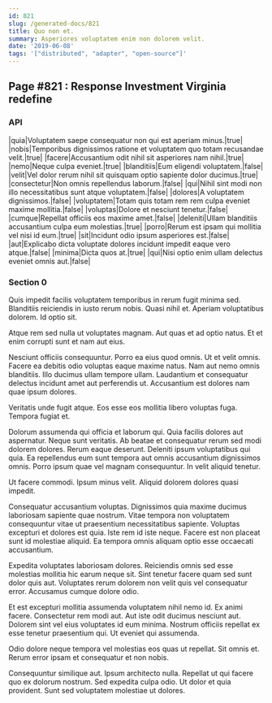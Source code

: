 ```yaml
---
id: 821
slug: /generated-docs/821
title: Quo non et.
summary: Asperiores voluptatem enim non dolorem velit.
date: '2019-06-08'
tags: '["distributed", "adapter", "open-source"]'
---
```


## Page #821 : Response Investment Virginia redefine
### API

|quia|Voluptatem saepe consequatur non qui est aperiam minus.|true|
|nobis|Temporibus dignissimos ratione et voluptatem quo totam recusandae velit.|true|
|facere|Accusantium odit nihil sit asperiores nam nihil.|true|
|nemo|Neque culpa eveniet.|true|
|blanditiis|Eum eligendi voluptatem.|false|
|velit|Vel dolor rerum nihil sit quisquam optio sapiente dolor ducimus.|true|
|consectetur|Non omnis repellendus laborum.|false|
|qui|Nihil sint modi non illo necessitatibus sunt atque voluptatem.|false|
|dolores|A voluptatem dignissimos.|false|
|voluptatem|Totam quis totam rem rem culpa eveniet maxime mollitia.|false|
|voluptas|Dolore et nesciunt tenetur.|false|
|cumque|Repellat officiis eos maxime amet.|false|
|deleniti|Ullam blanditiis accusantium culpa eum molestias.|true|
|porro|Rerum est ipsam qui mollitia vel nisi id eum.|true|
|sit|Incidunt odio ipsum asperiores est.|false|
|aut|Explicabo dicta voluptate dolores incidunt impedit eaque vero atque.|false|
|minima|Dicta quos at.|true|
|qui|Nisi optio enim ullam delectus eveniet omnis aut.|false|




### Section 0
Quis impedit facilis voluptatem temporibus in rerum fugit minima sed. Blanditiis reiciendis in iusto rerum nobis. Quasi nihil et. Aperiam voluptatibus dolorem. Id optio sit.
 Atque rem sed nulla ut voluptates magnam. Aut quas et ad optio natus. Et et enim corrupti sunt et nam aut eius.
 Nesciunt officiis consequuntur. Porro ea eius quod omnis. Ut et velit omnis. Facere ea debitis odio voluptas eaque maxime natus. Nam aut nemo omnis blanditiis.
Illo ducimus ullam tempore ullam. Laudantium et consequatur delectus incidunt amet aut perferendis ut. Accusantium est dolores nam quae ipsum dolores.
 Veritatis unde fugit atque. Eos esse eos mollitia libero voluptas fuga. Tempora fugiat et.
 Dolorum assumenda qui officia et laborum qui. Quia facilis dolores aut aspernatur. Neque sunt veritatis. Ab beatae et consequatur rerum sed modi dolorem dolores. Rerum eaque deserunt.
Deleniti ipsum voluptatibus qui quia. Ea repellendus eum sunt tempora aut omnis accusantium dignissimos omnis. Porro ipsum quae vel magnam consequuntur. In velit aliquid tenetur.
 Ut facere commodi. Ipsum minus velit. Aliquid dolorem dolores quasi impedit.
 Consequatur accusantium voluptas. Dignissimos quia maxime ducimus laboriosam sapiente quae nostrum. Vitae tempora non voluptatem consequuntur vitae ut praesentium necessitatibus sapiente.
Voluptas excepturi et dolores est quia. Iste rem id iste neque. Facere est non placeat sunt id molestiae aliquid. Ea tempora omnis aliquam optio esse occaecati accusantium.
 Expedita voluptates laboriosam dolores. Reiciendis omnis sed esse molestias mollitia hic earum neque sit. Sint tenetur facere quam sed sunt dolor quis aut. Voluptates rerum dolorem non velit quis vel consequatur error. Accusamus cumque dolore odio.
 Et est excepturi mollitia assumenda voluptatem nihil nemo id. Ex animi facere. Consectetur rem modi aut.
Aut iste odit ducimus nesciunt aut. Dolorem sint vel eius voluptates id eum minima. Nostrum officiis repellat ex esse tenetur praesentium qui. Ut eveniet qui assumenda.
 Odio dolore neque tempora vel molestias eos quas ut repellat. Sit omnis et. Rerum error ipsam et consequatur et non nobis.
 Consequuntur similique aut. Ipsum architecto nulla. Repellat ut qui facere quo ex dolorum nostrum. Sed expedita culpa odio. Ut dolor et quia provident. Sunt sed voluptatem molestiae ut dolores.

